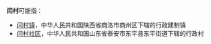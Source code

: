 '''闫村'''可能指：
*[[闫村镇|闫村镇]]，中华人民共和国陕西省商洛市商州区下辖的行政建制镇
*[[闫村社区|闫村社区]]，中华人民共和国山东省泰安市东平县东平街道下辖的行政村
{{消歧义|cat=二字地名消歧义}}